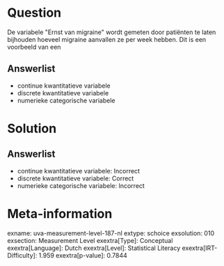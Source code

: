 Question
========

De variabele \"Ernst van migraine\" wordt gemeten door patiënten te
laten bijhouden hoeveel migraine aanvallen ze per week hebben. Dit is
een voorbeeld van een

Answerlist
----------

* continue kwantitatieve variabele
* discrete kwantitatieve variabele
* numerieke categorische variabele

Solution
========

Answerlist
----------

* continue kwantitatieve variabele: Incorrect
* discrete kwantitatieve variabele: Correct
* numerieke categorische variabele: Incorrect

Meta-information
================
exname: uva-measurement-level-187-nl
extype: schoice
exsolution: 010
exsection: Measurement Level
exextra[Type]: Conceptual
exextra[Language]: Dutch
exextra[Level]: Statistical Literacy
exextra[IRT-Difficulty]: 1.959
exextra[p-value]: 0.7844
